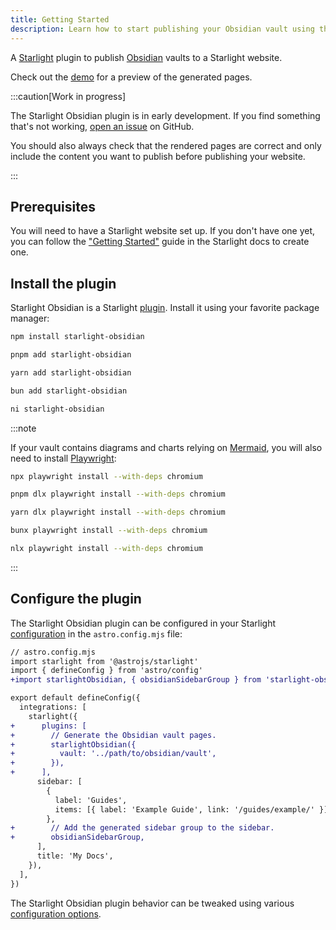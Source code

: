 ```yaml
---
title: Getting Started
description: Learn how to start publishing your Obsidian vault using the Starlight Obsidian plugin.
---
```



A [Starlight](https://starlight.astro.build) plugin to publish [Obsidian](https://obsidian.md) vaults to a Starlight website.

Check out the [demo](https://starlight-obsidian.vercel.app/demo/hello/) for a preview of the generated pages.

:::caution[Work in progress]

The Starlight Obsidian plugin is in early development.
If you find something that's not working, [open an issue](https://github.com/HiDeoo/starlight-obsidian/issues/new/choose) on GitHub.

You should also always check that the rendered pages are correct and only include the content you want to publish before publishing your website.

:::

## Prerequisites

You will need to have a Starlight website set up.
If you don't have one yet, you can follow the ["Getting Started"](https://starlight.astro.build/getting-started) guide in the Starlight docs to create one.

## Install the plugin

Starlight Obsidian is a Starlight [plugin](https://starlight.astro.build/reference/plugins/).
Install it using your favorite package manager:

<Tabs>
<TabItem label="npm">

```sh
npm install starlight-obsidian
```

</TabItem>
<TabItem label="pnpm">

```sh
pnpm add starlight-obsidian
```

</TabItem>
<TabItem label="Yarn">

```sh
yarn add starlight-obsidian
```

</TabItem>
<TabItem label="Bun">

```sh
bun add starlight-obsidian
```

</TabItem>
<TabItem label="ni">

```sh
ni starlight-obsidian
```

</TabItem>
</Tabs>

:::note

If your vault contains diagrams and charts relying on [Mermaid](https://mermaid.js.org/), you will also need to install [Playwright](https://playwright.dev):

<Tabs>
<TabItem label="npm">

```sh
npx playwright install --with-deps chromium
```

</TabItem>
<TabItem label="pnpm">

```sh
pnpm dlx playwright install --with-deps chromium
```

</TabItem>
<TabItem label="Yarn">

```sh
yarn dlx playwright install --with-deps chromium
```

</TabItem>
<TabItem label="Bun">

```sh
bunx playwright install --with-deps chromium
```

</TabItem>
<TabItem label="ni">

```sh
nlx playwright install --with-deps chromium
```

</TabItem>
</Tabs>

:::

## Configure the plugin

The Starlight Obsidian plugin can be configured in your Starlight [configuration](https://starlight.astro.build/reference/configuration/#plugins) in the `astro.config.mjs` file:

```diff lang="js"
// astro.config.mjs
import starlight from '@astrojs/starlight'
import { defineConfig } from 'astro/config'
+import starlightObsidian, { obsidianSidebarGroup } from 'starlight-obsidian'

export default defineConfig({
  integrations: [
    starlight({
+      plugins: [
+        // Generate the Obsidian vault pages.
+        starlightObsidian({
+          vault: '../path/to/obsidian/vault',
+        }),
+      ],
      sidebar: [
        {
          label: 'Guides',
          items: [{ label: 'Example Guide', link: '/guides/example/' }],
        },
+        // Add the generated sidebar group to the sidebar.
+        obsidianSidebarGroup,
      ],
      title: 'My Docs',
    }),
  ],
})
```

The Starlight Obsidian plugin behavior can be tweaked using various [configuration options](/configuration).
